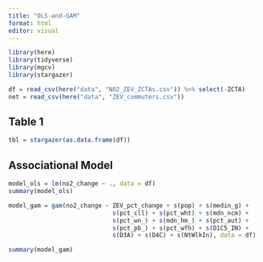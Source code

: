 ```yaml
---
title: "OLS-and-GAM"
format: html
editor: visual
---
```


```r
library(here)
library(tidyverse)
library(mgcv)
library(stargazer)

df = read_csv(here("data", "NO2_ZEV_ZCTAs.csv")) %>% select(-ZCTA)
net = read_csv(here("data", "ZEV_commuters.csv"))
```

## Table 1

```r
tbl = stargazer(as.data.frame(df))
```

## Associational Model

```r

model_ols = lm(no2_change ~ ., data = df)
summary(model_ols)

```

```r

model_gam = gam(no2_change ~ ZEV_pct_change + s(pop) + s(medin_g) + 
                             s(pct_cll) + s(pct_wht) + s(mdn_ncm) + 
                             s(pct_wn_) + s(mdn_hm_) + s(pct_aut) +
                             s(pct_pb_) + s(pct_wfh) + s(D1C5_IN) + 
                             s(D3A) + s(D4C) + s(NtWlkIn), data = df)

summary(model_gam)

```
